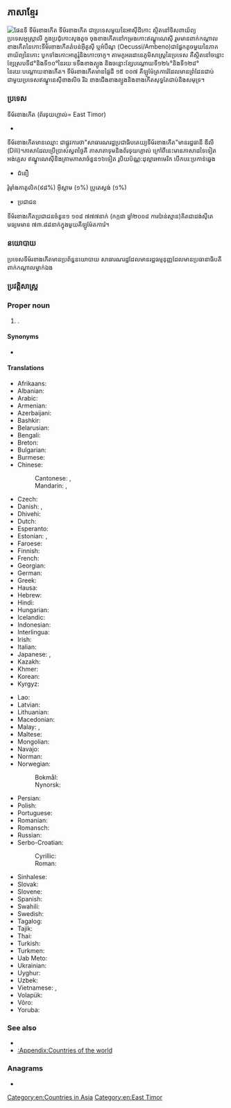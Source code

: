 ==ភាសាខ្មែរ==
{{wikipedia}}
[[Image:LocationEastTimor.svg|thumb|ផែនទី ទីម័រខាងកើត]]
ទីម័រខាងកើត ជាប្រទេសមួយនៃអាសុីដីកោះ ស្ថិតនៅទិសពាយ័ព្យប្រទេសអូស្ត្រាលី ក្នុងប្រជុំកោះសុងតូច ចុងខាងកើតនៅកម្រងកោះឥណ្ឌូណេស៊ី រួមមានពាក់កណ្ដាលខាងកើតនៃកោះទីម័រខាងកើតតំបន់អុីគូសុី ឬអំបឺណូ (Oecussi/Ambeno)ជាផ្នែកតូចមួយនៃភាគពាយ័ព្យនៃកោះ បូកទាំងកោះអាតូរ៉ូនិងកោះចាកូ។ តាមកូអរដោនេភូមិសាស្ត្រនៃប្រទេស គឺស្ថិតនៅចន្លោះខ្សែស្របទី៨°និងទី១០°នៃរយៈទទឹងខាងត្បូង និងចន្លោះខ្សែបណ្តោយទី១២៤°និងទី១២៨° នៃរយៈបណ្តោយខាងកើត។ ទីម័រខាងកើតមានផ្ទៃដី ១៥ ០០៧ គីឡូម៉ែត្រការ៉េដែលមានព្រំដែនជាប់ជាមួយប្រទេសឥណ្ឌូនេស៊ីខាងលិច រីឯ ខាងជើងខាងត្បូងនិងខាងកើតសុទ្ធតែជាប់និងសមុទ្រ។

===ប្រទេស===
ទីម័រខាងកើត (ព័រទុយហ្គាល់= East Timor)
* {{audio|en|En-us-East Timor.ogg|ស្តាប់សំឡេង (US)}}
ទីម័រខាងកើតមានឈ្មោះ ជាផ្លូវការថា"សាធារណរដ្ឋប្រជាធិបតេយ្យទីម័រខាងកើត"មានរដ្ឋធានី ឌីលី (Dili)។ភាសាដែលប្រើប្រាស់ស្វពថ្ងៃគឺ ភាសាតាទុមនិងព័រទុយហ្គាល់ ក្រៅពីនេះមានភាសាដទៃទៀត អង់គ្លេស ឥណ្ឌូណេស៊ីនិងគ្រាមភាសាចំនួន១៦ទៀត រូបិយប័ណ្ណ:ដុល្លារអាមេរិក
បើកបរ:ប្រកាន់ឆ្វេង
*ជំនឿ
រ៉ូមុាំងកាតូលិក(៩៨%)
អុីស្លាម (១%)
ប្រូតេស្តង់ (១%)
*ប្រជាជន
ទីម័រខាងកើតប្រជាជនចំនួន១ ១០៨ ៧៧៧នាក់ (កក្កដា ឆ្នាំ២០០៨ ការប៉ាន់ស្មាន)គិតជាដង់ស៊ីតេមធ្យមមាន ៧៣.៨៨នាក់ក្នុងមួយគីឡូម៉ែតការ៉េ។
===នយោបាយ===
ប្រទេសទីម័រខាងកើតមានប្រព័ន្ធនយោបាយ សាធារណរដ្ឋដែលមានរដ្ឋធម្មនុញ្ញដែលមានប្រធានាធិបតីពាក់កណ្តាលម្នាក់ឯង
===ប្រវត្តិសាស្ត្រ===


===Proper noun===
{{en-proper noun|head=[[east|East]] [[Timor]]}}

# {{senseid|en|Q574}} {{place|en|country|r/Southeast Asia|official=Democratic Republic of Timor-Leste}}.<!-- for Southeast Asia: https://www.cia.gov/library/publications/the-world-factbook/geos/tt.html -->

====Synonyms====
* {{l|en|Timor-Leste}}

====Translations====
{{trans-top|id=Q574|Country in Oceania}}
* Afrikaans: {{t|af|Oos-Timor}}
* Albanian: {{t|sq|Timôro tî Tö|m}}
* Arabic: {{t|ar|تِيمُور اَلشَّرْقِيَّة|f|tr=timūr aš-šarqiyya}}
* Armenian: {{t|hy|Արևելյան Թիմոր}}
* Azerbaijani: {{t+|az|Şərqi Timor}}
* Bashkir: {{t|ba|Көнсығыш Тимор|sc=Cyrl}}
* Belarusian: {{t|be|Усхо́дні Тымо́р|m|sc=Cyrl}}
* Bengali: {{t|bn|পূর্ব টিমোর}}
* Breton: {{t|br|Timor ar Reter}}
* Bulgarian: {{t|bg|Изто́чен Тимо́р|m|sc=Cyrl}}
* Burmese: {{t|my|အရှေ့တီမော|sc=Mymr}}
* Chinese:
*: Cantonese: {{t|yue|東帝汶|sc=Hani}}, {{t|yue|东帝汶|tr=dung1 dai3 man6|sc=Hani}}
*: Mandarin: {{t+|cmn|東帝汶|sc=Hani}}, {{t+|cmn|东帝汶|tr=Dōng-Dìwèn|sc=Hani}}
* Czech: {{t+|cs|Východní Timor|m}}
* Danish: {{t+|da|Østtimor}}, {{t|da|Timor-Leste}}
* Dhivehi: {{t|dv|އިރުމަތީ ޓިމޯރު|sc=Thaa}}
* Dutch: {{t+|nl|Oost-Timor}}
* Esperanto: {{t+|eo|Orienta Timoro}}
* Estonian: {{t+|et|Ida-Timor}}, {{t|et|Timor-Leste}} {{qualifier|only in diplomacy}}
* Faroese: {{t|fo|Eysturtimor|n}}
* Finnish: {{t+|fi|Itä-Timor}}
* French: {{t+|fr|Timor Oriental}}
* Georgian: {{t|ka|აღმოსავლეთი ტიმორი}}
* German: {{t+|de|Osttimor|n}}
* Greek: {{t+|el|Ανατολικό Τιμόρ|n}}
* Hausa: {{t|ha|Timor ta Gabas}}
* Hebrew: {{t|he|מזרח טימור|tr=mizrakh timor}}
* Hindi: {{t+|hi|पूर्वी तिमोर}}
* Hungarian: {{t+|hu|Kelet-Timor}}
* Icelandic: {{t+|is|Austur-Tímor}}
* Indonesian: {{t|id|Timor Timur}}
* Interlingua: {{t|ia|Timor Oriental}}
* Irish: {{t|ga|Tíomór Thoir|m|alt=An Tíomór Thoir}}
* Italian: {{t|it|Timor Est}}
* Japanese: {{t+|ja|東ティモール|tr=ひがしティモール, Higashi Timōru}}, {{t|ja|東チモール|tr=ひがしチモール, Higashi Chimōru}}
* Kazakh: {{t|kk|Тимор-Лесте|sc=Cyrl}}
* Khmer: {{t+|km|ទីម័រខាងកើត}}
* Korean: {{t+|ko|^동티모르}}
* Kyrgyz: {{t|ky|Тимор Лешти|sc=Cyrl}}
{{trans-mid}}
* Lao: {{t|lo|ຕີມໍຕາເວັນອອກ}}
* Latvian: {{t|lv|Austrumtimora|f}}
* Lithuanian: {{t+|lt|Rytų Timoras|m}}
* Macedonian: {{t+|mk|Источен Тимор|m}}
* Malay: {{t|ms|Timor Timur}}, {{t|ms|Timor Leste}}
* Maltese: {{t|mt|Timor tal-Lvant|alt=it-Timor tal-Lvant}}
* Mongolian: {{t|mn|Зүүн Тимор|sc=Cyrl}}
* Navajo: {{t|nv|Haʼaʼaahjí Tíímow}}
* Norman: {{t|nrf|Timor d'l'Est|m}}
* Norwegian:
*: Bokmål: {{t+|nb|Øst-Timor}}
*: Nynorsk: {{t+|nn|Aust-Timor}}
* Persian: {{t|fa|شرق تیمور|tr=šarq-e timor|sc=fa-Arab}}
* Polish: {{t+|pl|Timor Wschodni|m-in}}
* Portuguese: {{t+|pt|Timor Leste}}
* Romanian: {{t|ro|Timorul de Est|n}}
* Romansch: {{t|rm|Timor da l'Ost|m}}
* Russian: {{t+|ru|Восто́чный Тимо́р|m}}
* Serbo-Croatian:
*: Cyrillic: {{t|sh|Источни Тимор|m}}
*: Roman: {{t|sh|Istočni Timor|m}}
* Sinhalese: {{t|si|නැගෙනහිර ටිමෝරය|sc=Sinh}}
* Slovak: {{t|sk|Východný Timor|m}}
* Slovene: {{t|sl|Vzhodni Timor|m}}
* Spanish: {{t+|es|Timor Oriental|m}}
* Swahili: {{t|sw|Timor ya Mashariki}}
* Swedish: {{t+|sv|Östtimor}}
* Tagalog: {{t+|tl|Silangang Timor}}
* Tajik: {{t+|tg|Тимори Шарқӣ}}
* Thai: {{t|th|ติมอร์ตะวันออก}}
* Turkish: {{t+|tr|Doğu Timor}}
* Turkmen: {{t|tk|Gündogar Timor}}
* Uab Meto: {{t|aoz|Timor Mansansaet}}
* Ukrainian: {{t+|uk|Схі́дний Тимо́р|m|sc=Cyrl}}
* Uyghur: {{t|ug|شەرقىي تىمور}}
* Uzbek: {{t+|uz|Sharqiy Timor}}
* Vietnamese: {{t|vi|Đông Ti-mo}}, {{t|vi|Ti-mo Lex-te}}
* Volapük: {{t|vo|Lofüda-Timoreän}}
* Võro: {{t|vro|Hummogu-Timor}}
* Yoruba: {{t|yo|ÌlàOòrùn Tímọ̀}}
{{trans-bottom}}

===See also===
* {{l|en|Dili}}
* [[:Appendix:Countries of the world]]

===Anagrams===
* {{anagrams|en|a=aeimorstt|estimator|misrotate|triatomes}}

[[Category:en:Countries in Asia]]
[[Category:en:East Timor]]